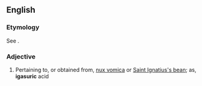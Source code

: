 ==English==

===Etymology===
See {{m|en|igasurine}}.

===Adjective===
{{en-adj|-}}

# {{lb|en|chemistry}} Pertaining to, or obtained from, [[nux vomica]] or [[Saint Ignatius's bean]]; as, '''igasuric''' acid